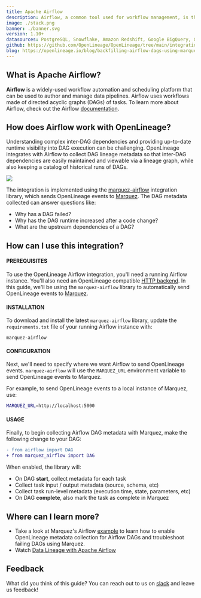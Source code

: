 ```yaml
---
title: Apache Airflow
description: Airflow, a common tool used for workflow management, is the foundation of many data pipelines. Enabling OpenLineage in Apache Airflow automatically tracks metadata about jobs and datasets as DAGs execute.
image: ./stack.png
banner: ./banner.svg
version: 1.10+
datasources: PostgreSQL, Snowflake, Amazon Redshift, Google BigQuery, Great Expectations
github: https://github.com/OpenLineage/OpenLineage/tree/main/integration/airflow
blog: https://openlineage.io/blog/backfilling-airflow-dags-using-marquez/
---
```


## What is Apache Airflow?

**Airflow** is a widely-used workflow automation and scheduling platform that can be used to author and manage data pipelines. Airflow uses workflows made of directed acyclic graphs (DAGs) of tasks. To learn more about Airflow, check out the Airflow [documentation](https://airflow.apache.org/docs/apache-airflow/stable/index.html).

## How does Airflow work with OpenLineage?

Understanding complex inter-DAG dependencies and providing up-to-date runtime visibility into DAG execution can be challenging. OpenLineage integrates with Airflow to collect DAG lineage metadata so that inter-DAG dependencies are easily maintained and viewable via a lineage graph, while also keeping a catalog of historical runs of DAGs.

<img class="m-12" src="./af-schematic.svg" />

The integration is implemented using the [marquez-airflow](https://pypi.org/project/marquez-airflow)  integration library, which sends OpenLineage events to [Marquez](https://marquezproject.ai). The DAG metadata collected can answer questions like:

* Why has a DAG failed?
* Why has the DAG runtime increased after a code change?
* What are the upstream dependencies of a DAG?


## How can I use this integration?

#### PREREQUISITES

To use the OpenLineage Airflow integration, you'll need a running Airflow instance. You'll also need an OpenLineage compatible [HTTP backend](https://github.com/OpenLineage/OpenLineage#scope). In this guide, we'll be using the `marquez-airflow` library to automatically send OpenLineage events to [Marquez](https://marquezproject.ai).

#### INSTALLATION

To download and install the latest `marquez-airflow` library, update the `requirements.txt` file of your running Airflow instance with: 

```
marquez-airflow
```

#### CONFIGURATION

Next, we'll need to specify where we want Airflow to send OpenLineage events. `marquez-airflow` will use the `MARQUEZ_URL` environment variable to send OpenLineage events to Marquez.

For example, to send OpenLineage events to a local instance of Marquez, use:

```bash
MARQUEZ_URL=http://localhost:5000
```

#### USAGE

Finally, to begin collecting Airflow DAG metadata with Marquez, make the following change to your DAG:

```diff
- from airflow import DAG
+ from marquez_airflow import DAG
```

When enabled, the library will:

* On DAG **start**, collect metadata for each task
* Collect task input / output metadata (source, schema, etc)
* Collect task run-level metadata (execution time, state, parameters, etc)
* On DAG **complete**, also mark the task as complete in Marquez

## Where can I learn more?

* Take a look at Marquez's Airflow [example](https://github.com/MarquezProject/marquez/tree/main/examples/airflow) to learn how to enable OpenLineage metadata collection for Airflow DAGs and troubleshoot failing DAGs using Marquez.
* Watch [Data Lineage with Apache Airflow](https://www.youtube.com/watch?v=dfRetdg9444)

## Feedback

What did you think of this guide? You can reach out to us on [slack](http://bit.ly/OpenLineageSlack) and leave us feedback!  


